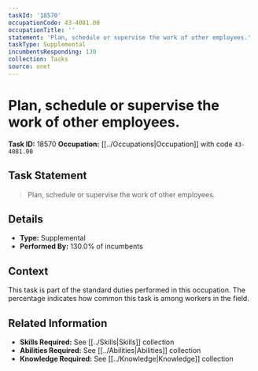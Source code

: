 ```yaml
---
taskId: '18570'
occupationCode: 43-4081.00
occupationTitle: ''
statement: 'Plan, schedule or supervise the work of other employees.'
taskType: Supplemental
incumbentsResponding: 130
collection: Tasks
source: onet
---
```

# Plan, schedule or supervise the work of other employees.

**Task ID:** 18570
**Occupation:** [[../Occupations|Occupation]] with code `43-4081.00`

## Task Statement

> Plan, schedule or supervise the work of other employees.

## Details

- **Type:** Supplemental
- **Performed By:** 130.0% of incumbents

## Context

This task is part of the standard duties performed in this occupation. The percentage indicates how common this task is among workers in the field.

## Related Information

- **Skills Required:** See [[../Skills|Skills]] collection
- **Abilities Required:** See [[../Abilities|Abilities]] collection
- **Knowledge Required:** See [[../Knowledge|Knowledge]] collection
